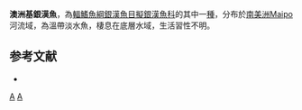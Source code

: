 {{Speciesbox 
| status = LC
| status_system = IUCN3.1
| taxon = Basilichthys australis 
| authority =  [[Eigenmann|Eigenmann]], 1928
| synonyms = 
}}
'''澳洲基銀漢魚'''，為[[輻鰭魚綱|輻鰭魚綱]][[銀漢魚目|銀漢魚目]][[擬銀漢魚科|擬銀漢魚科]]的其中一[[種|種]]，分布於[[南美洲|南美洲]]Maipo河流域，為溫帶淡水魚，棲息在底層水域，生活習性不明。

==参考文献==
*{{FishBase_species|genus=Basilichthys|species=australis|year=2016|month=2}}

{{Taxonbar|from=Q309149}}

[[Category:基銀漢魚屬|A]]
[[Category:1928年描述的魚類|A]]

{{魚類小作品}}